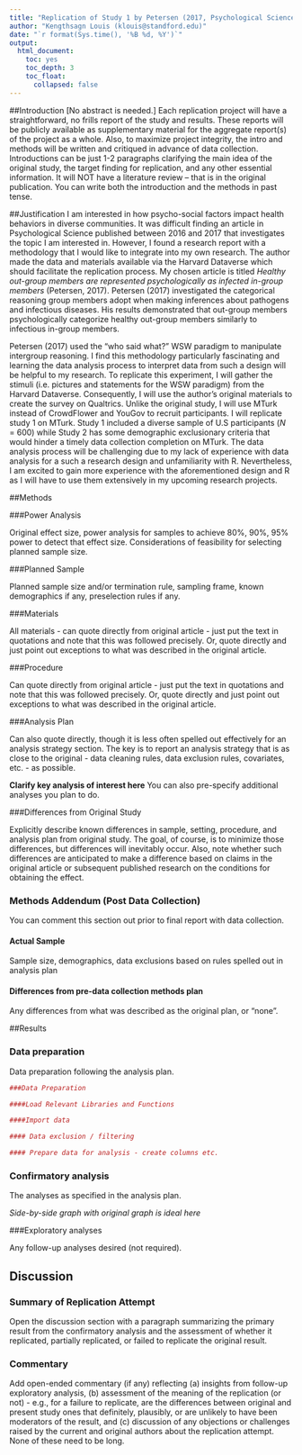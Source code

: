 ```yaml
---
title: "Replication of Study 1 by Petersen (2017, Psychological Science)"
author: "Kengthsagn Louis (klouis@standford.edu)"
date: "`r format(Sys.time(), '%B %d, %Y')`"
output:
  html_document:
    toc: yes
    toc_depth: 3
    toc_float:
      collapsed: false
---
```


<!-- Replication reports should all use this template to standardize reporting across projects.  These reports will be public supplementary materials that accompany the summary report(s) of the aggregate results. -->

##Introduction
[No abstract is needed.]  Each replication project will have a straightforward, no frills report of the study and results.  These reports will be publicly available as supplementary material for the aggregate report(s) of the project as a whole.  Also, to maximize project integrity, the intro and methods will be written and critiqued in advance of data collection.  Introductions can be just 1-2 paragraphs clarifying the main idea of the original study, the target finding for replication, and any other essential information.  It will NOT have a literature review -- that is in the original publication. You can write both the introduction and the methods in past tense.  

##Justification
I am interested in how psycho-social factors impact health behaviors in diverse communities. It was difficult finding an article in Psychological Science published between 2016 and 2017 that investigates the topic I am interested in. However, I found a research report with a methodology that I would like to integrate into my own research. The author made the data and materials available via the Harvard Dataverse which should facilitate the replication process. My chosen article is titled *Healthy out-group members are represented psychologically as infected in-group members* (Petersen, 2017). Petersen (2017) investigated the categorical reasoning group members adopt when making inferences about pathogens and infectious diseases. His results demonstrated that out-group members psychologically categorize healthy out-group members similarly to infectious in-group members.

Petersen (2017) used the "who said what?" WSW paradigm to manipulate intergroup reasoning. I find this methodology particularly fascinating and learning the data analysis process to interpret data from such a design will be helpful to my research. To replicate this experiment, I will gather the stimuli (i.e. pictures and statements for the WSW paradigm) from the Harvard Dataverse. Consequently, I will use the author's original materials to create the survey on Qualtrics. Unlike the original study, I will use MTurk instead of CrowdFlower and YouGov to recruit participants. I will replicate study 1 on MTurk. Study 1 included a diverse sample of U.S participants (*N* = 600) while Study 2 has some demographic exclusionary criteria that would hinder a timely data collection completion on MTurk. The data analysis process will be challenging due to my lack of experience with data analysis for a such a research design and unfamiliarity with R. Nevertheless, I am excited to gain more experience with the aforementioned design and R as I will have to use them extensively in my upcoming research projects. 

##Methods

###Power Analysis

Original effect size, power analysis for samples to achieve 80%, 90%, 95% power to detect that effect size.  Considerations of feasibility for selecting planned sample size.

###Planned Sample

Planned sample size and/or termination rule, sampling frame, known demographics if any, preselection rules if any.

###Materials

All materials - can quote directly from original article - just put the text in quotations and note that this was followed precisely.  Or, quote directly and just point out exceptions to what was described in the original article.

###Procedure	

Can quote directly from original article - just put the text in quotations and note that this was followed precisely.  Or, quote directly and just point out exceptions to what was described in the original article.

###Analysis Plan

Can also quote directly, though it is less often spelled out effectively for an analysis strategy section.  The key is to report an analysis strategy that is as close to the original - data cleaning rules, data exclusion rules, covariates, etc. - as possible.  

**Clarify key analysis of interest here**  You can also pre-specify additional analyses you plan to do.

###Differences from Original Study

Explicitly describe known differences in sample, setting, procedure, and analysis plan from original study.  The goal, of course, is to minimize those differences, but differences will inevitably occur.  Also, note whether such differences are anticipated to make a difference based on claims in the original article or subsequent published research on the conditions for obtaining the effect.

### Methods Addendum (Post Data Collection)

You can comment this section out prior to final report with data collection.

#### Actual Sample
  Sample size, demographics, data exclusions based on rules spelled out in analysis plan

#### Differences from pre-data collection methods plan
  Any differences from what was described as the original plan, or “none”.


##Results


### Data preparation

Data preparation following the analysis plan.
	
```r
###Data Preparation

####Load Relevant Libraries and Functions

####Import data

#### Data exclusion / filtering

#### Prepare data for analysis - create columns etc.
```

### Confirmatory analysis

The analyses as specified in the analysis plan.  

*Side-by-side graph with original graph is ideal here*

###Exploratory analyses

Any follow-up analyses desired (not required).  

## Discussion

### Summary of Replication Attempt

Open the discussion section with a paragraph summarizing the primary result from the confirmatory analysis and the assessment of whether it replicated, partially replicated, or failed to replicate the original result.  

### Commentary

Add open-ended commentary (if any) reflecting (a) insights from follow-up exploratory analysis, (b) assessment of the meaning of the replication (or not) - e.g., for a failure to replicate, are the differences between original and present study ones that definitely, plausibly, or are unlikely to have been moderators of the result, and (c) discussion of any objections or challenges raised by the current and original authors about the replication attempt.  None of these need to be long.
